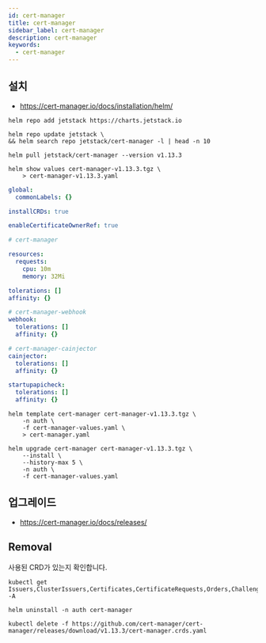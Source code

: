 ```yaml
---
id: cert-manager
title: cert-manager
sidebar_label: cert-manager
description: cert-manager
keywords:
  - cert-manager
---
```


## 설치

- https://cert-manager.io/docs/installation/helm/

```shell
helm repo add jetstack https://charts.jetstack.io
```

```shell
helm repo update jetstack \
&& helm search repo jetstack/cert-manager -l | head -n 10
```

```shell
helm pull jetstack/cert-manager --version v1.13.3
```

```shell
helm show values cert-manager-v1.13.3.tgz \
    > cert-manager-v1.13.3.yaml
```

```yaml title="cert-manager-values.yaml"
global:
  commonLabels: {}

installCRDs: true

enableCertificateOwnerRef: true

# cert-manager

resources:
  requests:
    cpu: 10m
    memory: 32Mi

tolerations: []
affinity: {}

# cert-manager-webhook
webhook:
  tolerations: []
  affinity: {}

# cert-manager-cainjector
cainjector:
  tolerations: []
  affinity: {}

startupapicheck:
  tolerations: []
  affinity: {}
```

```shell
helm template cert-manager cert-manager-v1.13.3.tgz \
    -n auth \
    -f cert-manager-values.yaml \
    > cert-manager.yaml
```

```shell
helm upgrade cert-manager cert-manager-v1.13.3.tgz \
    --install \
    --history-max 5 \
    -n auth \
    -f cert-manager-values.yaml
```

## 업그레이드

- https://cert-manager.io/docs/releases/

## Removal

사용된 CRD가 있는지 확인합니다.

```shell
kubectl get Issuers,ClusterIssuers,Certificates,CertificateRequests,Orders,Challenges -A
```

```shell
helm uninstall -n auth cert-manager
```

```shell
kubectl delete -f https://github.com/cert-manager/cert-manager/releases/download/v1.13.3/cert-manager.crds.yaml
```

